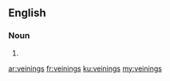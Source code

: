 ==English==

===Noun===
{{head|en|noun plural form}}

# {{plural of|veining|lang=en}}

[[ar:veinings]]
[[fr:veinings]]
[[ku:veinings]]
[[my:veinings]]